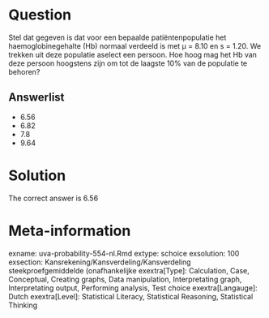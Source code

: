 Question
========

Stel dat gegeven is dat voor een bepaalde patiëntenpopulatie het haemoglobinegehalte (Hb) normaal verdeeld is met µ = 8.10 en s = 1.20. We trekken uit deze populatie aselect een persoon. Hoe hoog mag het Hb van deze persoon hoogstens zijn om tot de laagste 10% van de populatie te behoren? 

Answerlist
----------
* 6.56
* 6.82
* 7.8
* 9.64

Solution
========

The correct answer is  6.56 

Meta-information
================
exname: uva-probability-554-nl.Rmd 
extype: schoice 
exsolution: 100 
exsection: Kansrekening/Kansverdeling/Kansverdeling steekproefgemiddelde (onafhankelijke
exextra[Type]: Calculation, Case, Conceptual, Creating graphs, Data manipulation, Interpretating graph, Interpretating output, Performing analysis, Test choice 
exextra[Langauge]: Dutch 
exextra[Level]: Statistical Literacy, Statistical Reasoning, Statistical Thinking 

